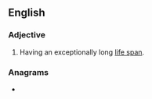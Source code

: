 ==English==

===Adjective===
{{en-adj}}

# Having an exceptionally long [[life span]].

===Anagrams===
* {{anagrams|en|carbamino}}